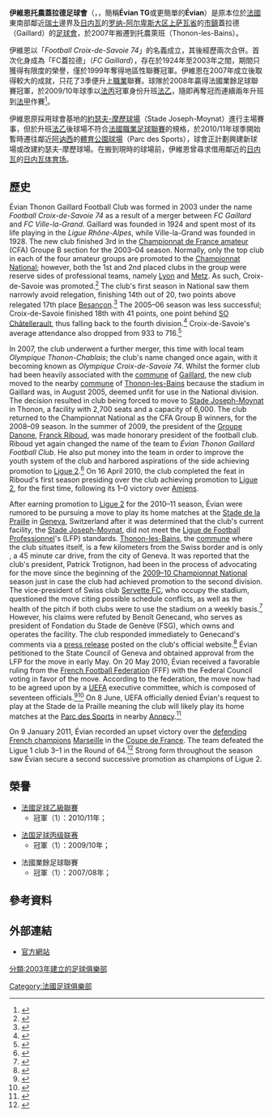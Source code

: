 {{noteTA|G1=足球
|T=zh-hans:伊维恩托农盖拉德足球俱乐部; zh-hk:伊維恩托農蓋拉德足球會;
|1=zh-hans:伊维恩托农盖拉德足球俱乐部; zh-hk:伊維恩托農蓋拉德足球會;
|2=zh-hans:伊维恩; zh-hk:伊維恩;
}}
{{Infobox football club 
| clubname  = 伊維恩<br />''Evian TGFC'' 
| image     =Evian Thonon Gaillard.svg
| fullname  = Evian Thonon Gaillard<br> Football Club 
| nickname  =  
| founded   = 2007年7月1日
| ground    = [[阿訥西體育公園|體育公園球場]]<br />（Parc des Sports）
| city      = [[阿讷西|阿讷西]]
| capacity = 15,660人
| chairman  =	Jean-Louis Escoffier
| manager   =	Éric Guichard
| league    = 
| season    = 
| position  = 
| website  = https://www.grandgenevefootball.com/
| pattern_la1=|pattern_b1=_redshoulders|pattern_ra1=
| leftarm1=FFFFFF |body1=000040 |rightarm1=FFFFFF |shorts1=000040 |socks1=000040
| pattern_la2=|pattern_b2= |pattern_ra2= 
| leftarm2=FFFFFF |body2=FFFFFF |rightarm2=FFFFFF |shorts2=FFFFFF |socks2=FFFFFF |
}}
'''伊維恩托農蓋拉德足球會'''（{{lang-fr|Evian Thonon Gaillard Football Club}}，{{IPA-fr|evjɑ̃ tɔnɔ̃ ɡajaʁ}}，簡稱'''Évian TG'''或更簡單的'''Évian'''）是原本位於[[法國|法國]]東南部鄰近[[瑞士|瑞士]]邊界及[[日内瓦|日内瓦]]的[[罗纳-阿尔卑斯|罗纳-阿尔卑斯]][[大区|大区]][[上萨瓦省|上萨瓦省]]的[[市镇_(法国)|市鎮]]蓋拉德（Gaillard）的[[足球會|足球會]]，於2007年搬遷到托農萊班（Thonon-les-Bains）。

伊維恩以「''Football Croix-de-Savoie 74''」的名義成立，其後經歷兩次合併。首次化身成為「FC蓋拉德」（''FC Gaillard''），存在於1924年至2003年之間，期間只獲得有限度的榮譽，僅於1999年奪得地區性聯賽冠軍。伊維恩在2007年成立後取得較大的成就，只花了3季便升上[[職業|職業]]聯賽。球隊於2008年贏得法國業餘足球聯賽冠軍，於2009/10年球季以[[法国足球丙级联赛|法丙]]冠軍身份升班[[法國足球乙級聯賽|法乙]]，隨即再奪冠而連續兩年升班到[[法国足球甲级联赛|法甲]]作賽<ref>{{cite news |language=zh-hk |url=http://hk.apple.nextmedia.com/template/apple/art_main.php?iss_id=20110614&sec_id=25391&subsec_id=6041&art_id=15338851&cat_id=628 |title=體育通識：伊維恩年年升班 |publisher=[[蘋果日報|''hk.apple.nextmedia.com'']] |date=2011-06-14 |accessdate=2011-06-14}}</ref>。

伊維恩原採用球會基地的[[約瑟夫-摩歷球場|約瑟夫-摩歷球場]]（Stade Joseph-Moynat）進行主場賽事，但於升班[[法乙|法乙]]後球場不符合[[法國職業足球聯賽|法國職業足球聯賽]]的規格，於2010/11年球季開始暫時遷往鄰近[[阿讷西|阿讷西]]的[[阿訥西體育公園|體育公園球場]]（Parc des Sports），球會正計劃興建新球場或改建約瑟夫-摩歷球場。在搬到現時的球場前，伊維恩曾尋求借用鄰近的[[日内瓦|日内瓦]]的[[日内瓦体育场|日内瓦体育场]]。
{{transH}}
== 歷史 ==
Évian Thonon Gaillard Football Club was formed in 2003 under the name ''Football Croix-de-Savoie 74'' as a result of a merger between ''FC Gaillard'' and ''FC Ville-la-Grand''. Gaillard was founded in 1924 and spent most of its life playing in the ''Ligue Rhône-Alpes'', while Ville-la-Grand was founded in 1928. The new club finished 3rd in the [[Championnat_de_France_amateur|Championnat de France amateur]] (CFA) Groupe B section for the 2003–04 season. Normally, only the top club in each of the four amateur groups are promoted to the [[Championnat_National|Championnat National]]; however, both the 1st and 2nd placed clubs in the group were reserve sides of professional teams, namely [[Olympique_Lyonnais|Lyon]] and [[FC_Metz|Metz]]. As such, Croix-de-Savoie was promoted.<ref>{{cite news |title=French Football 2003/04 |url=http://www.rsssf.com/tablesf/fran04.html |work=[[RSSSF|RSSSF]] |date= |accessdate=21 May 2010 |archive-date=2009-06-12 |archive-url=https://web.archive.org/web/20090612231253/http://www.rsssf.com/tablesf/fran04.html |dead-url=no }}</ref> The club's first season in National saw them narrowly avoid relegation, finishing 14th out of 20, two points above relegated 17th place [[Besançon_RC|Besançon]].<ref>{{cite news |title=French Football 2004/05 |url=http://www.rsssf.com/tablesf/fran05.html |work=[[RSSSF|RSSSF]] |date= |accessdate=21 May 2010 |archive-date=2009-06-12 |archive-url=https://web.archive.org/web/20090612231052/http://www.rsssf.com/tablesf/fran05.html |dead-url=no }}</ref> The 2005–06 season was less successful; Croix-de-Savoie finished 18th with 41 points, one point behind [[SO_Châtellerault|SO Châtellerault]], thus falling back to the fourth division.<ref>{{cite news |title=French Football 3rd Tier 2005/06 |url=http://www.rsssf.com/tablesf/fran3-06.html |work=[[RSSSF|RSSSF]] |date= |accessdate=21 May 2010 |archive-date=2006-01-04 |archive-url=https://web.archive.org/web/20060104013417/http://www.rsssf.com/tablesf/fran3-06.html |dead-url=no }}</ref> Croix-de-Savoie's average attendance also dropped from 933 to 716.<ref>{{cite news |title=European Football Statistics – France 2004/05 |url=http://www.european-football-statistics.co.uk/attn/2005/avefra.htm |work=European Football Statistics |date= |accessdate=21 May 2010 |archive-url=https://web.archive.org/web/20101124032209/http://www.european-football-statistics.co.uk/attn/2005/avefra.htm |archive-date=2010-11-24 |dead-url=yes }}</ref>

In 2007, the club underwent a further merger, this time with local team ''Olympique Thonon-Chablais''; the club's name changed once again, with it becoming known as ''Olympique Croix-de-Savoie 74''. Whilst the former club had been heavily associated with the [[Communes_of_France|commune]] of [[Gaillard|Gaillard]], the new club moved to the nearby [[Communes_(France)|commune]] of [[Thonon-les-Bains|Thonon-les-Bains]] because the stadium in Gaillard was, in August 2005, deemed unfit for use in the National division. The decision resulted in club being forced to move to [[Stade_Joseph-Moynat|Stade Joseph-Moynat]] in Thonon, a facility with 2,700 seats and a capacity of 6,000. The club returned to the Championnat National as the CFA Group B winners, for the 2008–09 season. In the summer of 2009, the president of the [[Groupe_Danone|Groupe Danone]], [[Franck_Riboud|Franck Riboud]], was made honorary president of the football club. Riboud yet again changed the name of the team to ''Évian Thonon Gaillard Football Club''. He also put money into the team in order to improve the youth system of the club and harbored aspirations of the side achieving promotion to [[Ligue_2|Ligue 2]].<ref>{{cite news |title=Historique |url=http://www.etgfc.com/club/lhistorique/ |work=Évian Thonon Gaillard FC |date= |accessdate=21 May 2010 |archive-url=https://web.archive.org/web/20100528185958/http://www.etgfc.com/club/lhistorique/ |archive-date=2010-05-28 |dead-url=yes }}</ref> On 16 April 2010, the club completed the feat in Riboud's first season presiding over the club achieving promotion to [[Ligue_2|Ligue 2]], for the first time, following its 1–0 victory over [[Amiens_SC|Amiens]].

After earning promotion to [[Ligue_2|Ligue 2]] for the 2010–11 season, Évian were rumored to be pursuing a move to play its home matches at the [[Stade_de_Genève|Stade de la Praille]] in [[Geneva|Geneva]], Switzerland after it was determined that the club's current facility, the [[Stade_Joseph-Moynat|Stade Joseph-Moynat]], did not meet the [[Ligue_de_Football_Professionnel|Ligue de Football Professionnel]]'s (LFP) standards. [[Thonon-les-Bains|Thonon-les-Bains]], the [[Communes_of_France|commune]] where the club situates itself, is a few kilometers from the Swiss border and is only {{convert|34.6|km|mi}}, a 45 minute car drive, from the city of Geneva. It was reported that the club's president, Patrick Trotignon, had been in the process of advocating for the move since the beginning of the [[2009–10_Championnat_National|2009–10 Championnat National]] season just in case the club had achieved promotion to the second division. The vice-president of Swiss club [[Servette_FC|Servette FC]], who occupy the stadium, questioned the move citing possible schedule conflicts, as well as the health of the pitch if both clubs were to use the stadium on a weekly basis.<ref>{{cite news |title=Evian-Thonon-Gaillard au Stade de Genève, Servette ne peut pas s’y opposer |url=http://www.tdg.ch/actu/sports/evian-thonon-gaillard-stade-geneve-servette-ne-opposer-2010-04-14 |work=Tribune de Geneve |publisher=TDG |date=15 April 2010 |accessdate=20 May 2010 |archive-url=https://web.archive.org/web/20100417084643/http://www.tdg.ch/actu/sports/evian-thonon-gaillard-stade-geneve-servette-ne-opposer-2010-04-14 |archive-date=2010-04-17 |dead-url=yes }}</ref> However, his claims were refuted by Benoît Genecand, who serves as president of Fondation du Stade de Genève (FSG), which owns and operates the facility. The club responded immediately to Genecand's comments via a [[press_release|press release]] posted on the club's official website.<ref>{{cite news |title=Servette FC et le Stade de Genève |url=http://www.servettefc.ch/fr/actualite/article-3090.html |work=Servette FC |publisher=Servette Football Club |date=15 April 2010 |accessdate=21 May 2010 |archive-url=https://web.archive.org/web/20110617063537/http://www.servettefc.ch/fr/actualite/article-3090.html |archive-date=2011-06-17 |dead-url=yes }}</ref> Évian petitioned to the State Council of Geneva and obtained approval from the LFP for the move in early May. On 20 May 2010, Évian received a favorable ruling from the [[French_Football_Federation|French Football Federation]] (FFF) with the Federal Council voting in favor of the move. According to the federation, the move now had to be agreed upon by a [[UEFA|UEFA]] executive committee, which is composed of seventeen officials.<ref>{{cite news |title=Evian-Thonon-Gaillard se rapproche du Stade de Genève! |url=http://www.tdg.ch/geneve/sports/evian-thonon-gaillard-jouera-stade-geneve-2010-05-20 |work=Tribune de Geneve |publisher=TDG |date=20 May 2010 |accessdate=20 May 2010 |archive-url=https://web.archive.org/web/20100523073532/http://www.tdg.ch/geneve/sports/evian-thonon-gaillard-jouera-stade-geneve-2010-05-20 |archive-date=2010-05-23 |dead-url=yes }}</ref><ref>{{cite news |title=Evian se rapproche de Genève |url=http://www.francefootball.fr/FF/breves2010/20100520_184115_evian-se-rapproche-de-geneve.html |work=[[France_Football|France Football]] |date=20 May 2010 |accessdate=20 May 2010 |archive-date=2010-05-23 |archive-url=https://web.archive.org/web/20100523001958/http://www.francefootball.fr/FF/breves2010/20100520_184115_evian-se-rapproche-de-geneve.html |dead-url=no }}</ref> On 8 June, UEFA officially denied Évian's request to play at the Stade de la Praille meaning the club will likely play its home matches at the [[Parc_des_Sports|Parc des Sports]] in nearby [[Annecy|Annecy]].<ref>{{cite news |title=L'ETGFC jouera à Annecy |url=http://www.francefootball.fr/FF/breves2010/20100608_111907_l-etgfc-jouera-a-annecy.html |work=France Football |publisher=France Football |date=8 June 2010 |accessdate=8 June 2010 |archive-date=2010-06-11 |archive-url=https://web.archive.org/web/20100611061732/http://www.francefootball.fr/FF/breves2010/20100608_111907_l-etgfc-jouera-a-annecy.html |dead-url=no }}</ref>

On 9 January 2011, Évian recorded an upset victory over the [[2009–10_Ligue_1|defending French champions]] [[Olympique_de_Marseille|Marseille]] in the [[Coupe_de_France|Coupe de France]]. The team defeated the Ligue 1 club 3–1 in the Round of 64.<ref>{{cite news |title=Marseille caught cold by Evian in Coupe |url=http://soccernet.espn.go.com/news/story/_/id/863498/marseille-caught-cold-by-evian-in-coupe?cc=5901 |work=[[ESPN|ESPN]] |date=10 January 2011 |accessdate=15 January 2011 |archive-date=2012-10-24 |archive-url=https://web.archive.org/web/20121024042937/http://soccernet.espn.go.com/news/story/_/id/863498/marseille-caught-cold-by-evian-in-coupe?cc=5901 |dead-url=no }}</ref> Strong form throughout the season saw Évian secure a second successive promotion as champions of Ligue 2.
{{transF}}

== 榮譽 ==
* [[法國足球乙級聯賽|法國足球乙級聯賽]]
** 冠軍（1）：2010/11年；

* [[法国足球丙级联赛|法国足球丙级联赛]]
** 冠軍（1）：2009/10年；

* 法國業餘足球聯賽
** 冠軍（1）：2007/08年；

== 參考資料 ==
{{reflist}}

== 外部連結 ==
* [https://web.archive.org/web/20150615113219/http://www.etgfc.com/ 官方網站]

{{DEFAULTSORT:Évian Thonon Gaillard F.C.}}
{{法國甲組足球聯賽參賽球隊}}
[[Category:法國足球俱樂部|Category:法國足球俱樂部]]
[[分類:2003年建立的足球俱樂部|分類:2003年建立的足球俱樂部]]